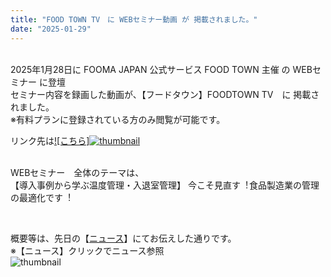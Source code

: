 ```yaml
---
title: "FOOD TOWN TV　に WEBセミナー動画 が 掲載されました。"
date: "2025-01-29"
---
```

<br />
2025年1月28日に
FOOMA JAPAN 公式サービス FOOD TOWN 主催 の WEBセミナー に登壇
<br />
セミナー内容を録画した動画が、【フードタウン】FOODTOWN TV　に 掲載されました。
<br />
※有料プランに登録されている方のみ閲覧が可能です。

リンク先は[![こちら]![thumbnail](../images/News/2025/20250128-3.png)](https://food-town.jp/customer/seminar/detail/72)
<br />
<br />

WEBセミナー　全体のテーマは、
<br />
【導⼊事例から学ぶ温度管理・⼊退室管理】
今こそ⾒直す︕⾷品製造業の管理の最適化です︕

<br />

概要等は、先日の【[ニュース](https://bcore.biz/news/2025-01-08)】にてお伝えした通りです。<br />
※【ニュース】クリックでニュース参照
<br />
![thumbnail](../images/News/2025/20250128-2.png)

